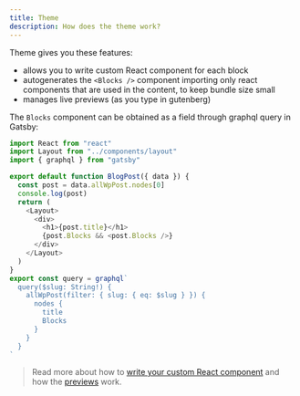 ```yaml
---
title: Theme
description: How does the theme work?
---
```


Theme gives you these features:

- allows you to write custom React component for each block
- autogenerates the `<Blocks />` component importing only react components that are used in the content, to keep bundle size small
- manages live previews (as you type in gutenberg)

The `Blocks` component can be obtained as a field through graphql query in Gatsby:

```js
import React from "react"
import Layout from "../components/layout"
import { graphql } from "gatsby"

export default function BlogPost({ data }) {
  const post = data.allWpPost.nodes[0]
  console.log(post)
  return (
    <Layout>
      <div>
        <h1>{post.title}</h1>
        {post.Blocks && <post.Blocks />}
      </div>
    </Layout>
  )
}
export const query = graphql`
  query($slug: String!) {
    allWpPost(filter: { slug: { eq: $slug } }) {
      nodes {
        title
        Blocks
      }
    }
  }
`
```

> Read more about how to [write your custom React component](/features/blocks/) and how the [previews](/features/previews/) work.
